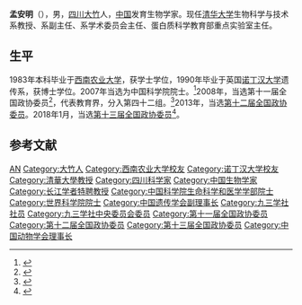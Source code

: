 {{Infobox person
| 姓名     = 孟安明
| 图像     = 
| 图像说明 = 
| 出生日期 = 1963年7月
| 出生地   = [[四川|四川]][[大竹|大竹]]
| 死亡日期 = <!-- {{Death date and age|YYYY|MM|DD|YYYY|MM|DD}}（死亡在前，出生在后） -->
| 死亡地   = 
| 国籍       = {{PRC}}
| 籍贯       = [[四川|四川]][[大竹|大竹]]
| 别名     = 
| 知名于   = 
| 职业     = 发育生物学家
| 母校 = [[西南农业大学|西南农业大学]]
}}

'''孟安明'''（{{bd|1963年|7月||}}），男，[[四川|四川]][[大竹县|大竹]]人，[[中华人民共和国|中国]]发育生物学家。现任[[清华大学|清华大学]]生物科学与技术系教授、系副主任、系学术委员会主任、蛋白质科学教育部重点实验室主任。

== 生平 ==
1983年本科毕业于[[西南农业大学|西南农业大学]]，获学士学位，1990年毕业于英国[[诺丁汉大学|诺丁汉大学]]遗传系，获博士学位。2007年当选为中国科学院院士。<ref>{{Cite web|title=院士信息·生命科学和医学学部·孟安明|url=http://sourcedb.cas.cn/sourcedb_ad_cas/zw2/ysxx/smkxhyxxb/|accessdate=|work=中国科学院学部与院士|archiveurl=https://web.archive.org/web/20131216133759/http://sourcedb.cas.cn/sourcedb_ad_cas/zw2/ysxx/smkxhyxxb/|archivedate=2013-12-16|dead-url=no}}</ref>2008年，当选第十一届全国政协委员<ref>{{cite news|title=第十一届全国政协委员名单|url=http://www.indaa.com.cn/zt/2009qglh/zxzs/200903/t20090303_127573.html|accessdate=2013-04-09|newspaper=新华社北京1月25日电 中国人民政治协商会议第十一届全国委员会委员名单(共2237人，2008年1月25日政协第十届全国委员会常务委员会第二十次会议通过)|date=2008-01-25|deadurl=yes|archiveurl=https://web.archive.org/web/20130928014403/http://www.indaa.com.cn/zt/2009qglh/zxzs/200903/t20090303_127573.html|archivedate=2013-09-28}}</ref>，代表教育界，分入第四十二组。<ref>{{cite news|title=全国政协信息-孟安明|url=http://www.cppcc.gov.cn/CMS/wylibary/showJcwyxtInfoWylibary.action?tabJcwyxt.guid=11W0014330&wytype=wjwy|accessdate=2013-04-09|newspaper=全国政协委员会|archive-date=2016-10-10|archive-url=https://web.archive.org/web/20161010105744/http://www.cppcc.gov.cn/CMS/wylibary/showJcwyxtInfoWylibary.action?tabJcwyxt.guid=11W0014330&wytype=wjwy|dead-url=no}}</ref>2013年，当选[[第十二届全国政协委员|第十二届全国政协委员]]。2018年1月，当选[[中国人民政治协商会议第十三届全国委员会委员名单|第十三届全国政协委员]]<ref>{{Cite web|url=http://sports.163.com/18/0126/06/D92BRKK400051C89.html|title=中国人民政治协商会议第十三届全国委员会委员名单|accessdate=2018-01-26|last=|work=网易|archive-url=https://web.archive.org/web/20180127143232/http://sports.163.com/18/0126/06/D92BRKK400051C89.html|archive-date=2018-01-27|dead-url=yes}}</ref>。

== 参考文献 ==
{{reflist}}

{{中国科学院生命科学和医学学部院士}}
{{第四批“长江学者奖励计划”特聘教授}}
{{Navboxes
| title  = 孟安明在[[中国遗传学会|中国遗传学会]]的职务
| list1  =
{{中国遗传学会第九届理事会}}
{{中国遗传学会第十届理事会}}
}}

{{normdaten}}
{{DEFAULTSORT:Meng anming}}
[[Category:孟姓|AN]]
[[Category:大竹人|Category:大竹人]]
[[Category:西南农业大学校友|Category:西南农业大学校友]]
[[Category:诺丁汉大学校友|Category:诺丁汉大学校友]]
[[Category:清華大學教授|Category:清華大學教授]]
[[Category:四川科学家|Category:四川科学家]]
[[Category:中国生物学家|Category:中国生物学家]]
[[Category:长江学者特聘教授|Category:长江学者特聘教授]]
[[Category:中国科学院生命科学和医学学部院士|Category:中国科学院生命科学和医学学部院士]]
[[Category:世界科学院院士|Category:世界科学院院士]]
[[Category:中国遗传学会副理事长|Category:中国遗传学会副理事长]]
[[Category:九三学社社员|Category:九三学社社员]]
[[Category:九三学社中央委员会委员|Category:九三学社中央委员会委员]]
[[Category:第十一届全国政协委员|Category:第十一届全国政协委员]]
[[Category:第十二届全国政协委员|Category:第十二届全国政协委员]]
[[Category:第十三届全国政协委员|Category:第十三届全国政协委员]]
[[Category:中国动物学会理事长|Category:中国动物学会理事长]]